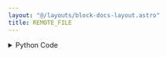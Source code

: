 ```yaml
---
layout: "@/layouts/block-docs-layout.astro"
title: REMOTE_FILE
---
```



<PythonDocsDisplay docstring={docstring} />

<details>
<summary>Python Code</summary>
```python
from urllib.parse import urlparse

from flojoy import flojoy, Image, DataFrame, Grayscale, TextBlob
from typing import Literal, Optional
import numpy as np
from PIL import Image as PIL_Image
import pandas as pd

import requests
from io import BytesIO


def get_file_url(url: str):
    parse_result = urlparse(url)
    if not all([parse_result.scheme, parse_result.netloc]):
        raise ValueError(f"'{url}' is not a valid URL.")
    return url


# TODO: Consolidate remote files (S3, HTTP, etc...) and perhaps even merge REMOTE_FILE AND LOCAL_FILE in a single node.
@flojoy(
    deps={
        "xlrd": "2.0.1",
        "lxml": "4.9.2",
        "openpyxl": "3.0.10",
        "scikit-image": "0.21.0",
    }
)
def REMOTE_FILE(
    file_url: str = None,
    default: Optional[TextBlob] = None,
    file_type: Literal["Image", "Grayscale", "JSON", "CSV", "Excel", "XML"] = "Image",
) -> Image | DataFrame:
    """The REMOTE_FILE node loads a remote file using an HTTP URL and converts it to a DataContainer class.

    Note: If both the file_url and default are not specified when file_type="Image", a default image will be loaded.

    For now, REMOTE_FILE only supports HTTP file URLs, in particular GCP URL (starting with gcp://). S3 URL (starting with s3://) and other bucket-like URLs are not supported.

    If the file url is not specified and the default input is not connected, or if the file url is not a valid URL, a ValueError is raised.

    Parameters
    ----------
    file_url : str
        URL of the file to be loaded.
    default : Optional[TextBlob]
        If this input node is connected, the file URL will be taken from
        the output of the connected node.
        To be used in conjunction with batch processing.
    file_type : str
        Type of file to load, default = image.

    Returns
    -------
    Image|DataFrame
        Image for file_type 'image'.
        DataFrame for file_type 'json', 'csv', 'excel', 'xml'.
    """

    file_url = default.text_blob if default else file_url
    file_url = "" if file_url is None else file_url

    match file_type:
        case "Image":
            file_url = get_file_url(file_url)
            response = requests.get(file_url)
            f = PIL_Image.open(BytesIO(response.content))
            img_array = np.array(f.convert("RGBA"))
            red_channel = img_array[:, :, 0]
            green_channel = img_array[:, :, 1]
            blue_channel = img_array[:, :, 2]
            if img_array.shape[2] == 4:
                alpha_channel = img_array[:, :, 3]
            else:
                alpha_channel = None
            return Image(
                r=red_channel,
                g=green_channel,
                b=blue_channel,
                a=alpha_channel,
            )
        case "Grayscale":
            import skimage.io

            file_url = get_file_url(file_url)
            return Grayscale(img=skimage.io.imread(file_url, as_gray=True))
        case "CSV":
            file_url = get_file_url(file_url)
            df = pd.read_csv(file_url)
            return DataFrame(df=df)
        case "JSON":
            file_url = get_file_url(file_url)
            df = pd.read_json(file_url)
            return DataFrame(df=df)
        case "XML":
            file_url = get_file_url(file_url)
            df = pd.read_xml(file_url)
            return DataFrame(df=df)
        case "Excel":
            file_url = get_file_url(file_url)
            df = pd.read_excel(file_url)
            return DataFrame(df=df)

```
[Find this Flojoy Block on GitHub](https://github.com/flojoy-ai/blocks/blob/main/blocks/LOADERS/REMOTE_FILE_SYSTEM/REMOTE_FILE/REMOTE_FILE.py)
</details>

## Example

<AppDisplay app={app} blockName="REMOTE_FILE" client:visible />

In this example, a `REMOTE_FILE` node loads Flojoy's logo from the internet and plots using a `IMAGE` node.
